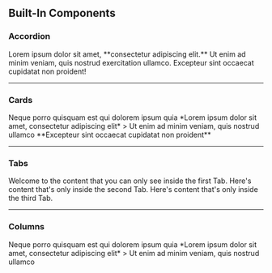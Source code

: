 ## Built-In Components

### Accordion

<Accordion title="My Accordion Title" icon="fa fa-info-circle" iconColor="#018ef5">
  Lorem ipsum dolor sit amet, **consectetur adipiscing elit.** Ut enim ad minim veniam, quis nostrud exercitation
  ullamco. Excepteur sint occaecat cupidatat non proident!
</Accordion>

---

### Cards

<Cards columns={2}>
  <Card title="First Card" href="https://readme.com" icon="fa fa-home" iconColor="#018ef5" target="_blank">
    Neque porro quisquam est qui dolorem ipsum quia
  </Card>
  <Card title="Second Card" icon="fa fa-user" iconColor="#018ef5">
    *Lorem ipsum dolor sit amet, consectetur adipiscing elit*
  </Card>
  <Card title="Third Card" icon="fa fa-star" iconColor="#018ef5">
    > Ut enim ad minim veniam, quis nostrud ullamco
  </Card>
  <Card title="Fourth Card" icon="fa fa-question" iconColor="#018ef5">
    **Excepteur sint occaecat cupidatat non proident**
  </Card>
</Cards>

---

### Tabs

<Tabs>
  <Tab title="First Tab">Welcome to the content that you can only see inside the first Tab.</Tab>
  <Tab title="Second Tab">Here's content that's only inside the second Tab.</Tab>
  <Tab title="Third Tab">Here's content that's only inside the third Tab.</Tab>
</Tabs>

---

### Columns

<Columns columns={3} layout="auto">
  <Column>
    Neque porro quisquam est qui dolorem ipsum quia
  </Column>
  <Column>
    *Lorem ipsum dolor sit amet, consectetur adipiscing elit*
  </Column>
  <Column>
    > Ut enim ad minim veniam, quis nostrud ullamco
  </Column>
</Columns>
